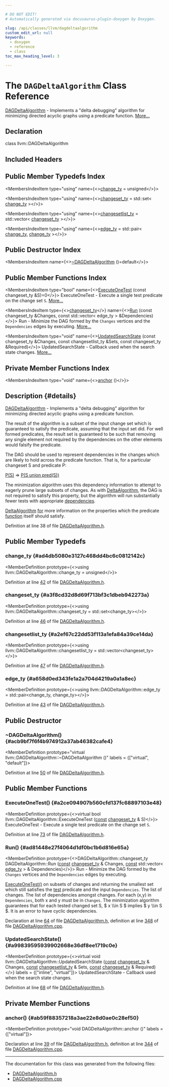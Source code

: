 ```yaml
---

# DO NOT EDIT!
# Automatically generated via docusaurus-plugin-doxygen by Doxygen.

slug: /api/classes/llvm/dagdeltaalgorithm
custom_edit_url: null
keywords:
  - doxygen
  - reference
  - class
toc_max_heading_level: 3

---
```





# The `DAGDeltaAlgorithm` Class Reference

<DoxygenPage pluginConfig={pluginConfig}>

<a href="/docs/api/classes/llvm/dagdeltaalgorithm">DAGDeltaAlgorithm</a> - Implements a &quot;delta debugging&quot; algorithm for minimizing directed acyclic graphs using a predicate function. <a href="#details">More...</a>

## Declaration

<CodeBlock>class llvm::DAGDeltaAlgorithm</CodeBlock>

## Included Headers

<IncludesList>
<IncludesListItem
  filePath="llvm/ADT/DAGDeltaAlgorithm.h"
  permalink="/docs/api/files/include/include/llvm/include/llvm/adt/dagdeltaalgorithm-h"
  isLocal="true" />
</IncludesList>

## Public Member Typedefs Index

<MembersIndex>

<MembersIndexItem
  type="using"
  name={<><a href="#ad4db5080e3127c468dd4bc6c0812142c">change&#95;ty</a> = unsigned</>}>
</MembersIndexItem>

<MembersIndexItem
  type="using"
  name={<><a href="#a3f8cd32d8d69f713bf3c1dbeb942273a">changeset&#95;ty</a> = std::set&lt; <a href="#ad4db5080e3127c468dd4bc6c0812142c">change&#95;ty</a> &gt;</>}>
</MembersIndexItem>

<MembersIndexItem
  type="using"
  name={<><a href="#a2ef67c22dd53f113a1efa84a39ce14da">changesetlist&#95;ty</a> = std::vector&lt; <a href="#a3f8cd32d8d69f713bf3c1dbeb942273a">changeset&#95;ty</a> &gt;</>}>
</MembersIndexItem>

<MembersIndexItem
  type="using"
  name={<><a href="#a658d0ed343fe1a2a704d4219a0a1a8ec">edge&#95;ty</a> = std::pair&lt; <a href="#ad4db5080e3127c468dd4bc6c0812142c">change&#95;ty</a>, <a href="#ad4db5080e3127c468dd4bc6c0812142c">change&#95;ty</a> &gt;</>}>
</MembersIndexItem>

</MembersIndex>

## Public Destructor Index

<MembersIndex>

<MembersIndexItem
  name={<><a href="#acb9bf7f6f4b974912a37ab46382cafe4">~DAGDeltaAlgorithm</a> ()=default</>}>
</MembersIndexItem>

</MembersIndex>

## Public Member Functions Index

<MembersIndex>

<MembersIndexItem
  type="bool"
  name={<><a href="#a2ce094907b560cfd137fc68897103e48">ExecuteOneTest</a> (const changeset&#95;ty &amp;S)=0</>}>
ExecuteOneTest - Execute a single test predicate on the change set <code>S</code>. <a href="#a2ce094907b560cfd137fc68897103e48">More...</a>
</MembersIndexItem>

<MembersIndexItem
  type={<><a href="#a3f8cd32d8d69f713bf3c1dbeb942273a">changeset&#95;ty</a></>}
  name={<><a href="#ad81448e27f4064d1df0bc1b6d816e65a">Run</a> (const changeset&#95;ty &amp;Changes, const std::vector&lt; edge&#95;ty &gt; &amp;Dependencies)</>}>
Run - Minimize the DAG formed by the <code>Changes</code> vertices and the <code>Dependencies</code> edges by executing. <a href="#ad81448e27f4064d1df0bc1b6d816e65a">More...</a>
</MembersIndexItem>

<MembersIndexItem
  type="void"
  name={<><a href="#a99839595939902668e36df8ee1719c0e">UpdatedSearchState</a> (const changeset&#95;ty &amp;Changes, const changesetlist&#95;ty &amp;Sets, const changeset&#95;ty &amp;Required)</>}>
UpdatedSearchState - Callback used when the search state changes. <a href="#a99839595939902668e36df8ee1719c0e">More...</a>
</MembersIndexItem>

</MembersIndex>

## Private Member Functions Index

<MembersIndex>

<MembersIndexItem
  type="void"
  name={<><a href="#ab59f88357218a3ae22e8d0ae0c28ef50">anchor</a> ()</>}>
</MembersIndexItem>

</MembersIndex>

## Description {#details}

<a href="/docs/api/classes/llvm/dagdeltaalgorithm">DAGDeltaAlgorithm</a> - Implements a &quot;delta debugging&quot; algorithm for minimizing directed acyclic graphs using a predicate function.

The result of the algorithm is a subset of the input change set which is guaranteed to satisfy the predicate, assuming that the input set did. For well formed predicates, the result set is guaranteed to be such that removing any single element not required by the dependencies on the other elements would falsify the predicate.

The DAG should be used to represent dependencies in the changes which are likely to hold across the predicate function. That is, for a particular changeset S and predicate P:

<a href="/docs/api/files/lib/lib/option/option-cpp/#a04665169063c8ca1f2ea96c27fc7c2b2">P(S)</a> =&gt; <a href="/docs/api/files/lib/lib/option/option-cpp/#a04665169063c8ca1f2ea96c27fc7c2b2">P(S union pred(S))</a>

The minimization algorithm uses this dependency information to attempt to eagerly prune large subsets of changes. As with 
<SectionUser title="See Also">
<a href="/docs/api/classes/llvm/deltaalgorithm">DeltaAlgorithm</a>, the DAG is not required to satisfy this property, but the algorithm will run substantially fewer tests with appropriate <a href="/docs/api/files/lib/lib/codegen/lib/codegen/asmprinter/dwarfcompileunit-cpp/#a5dcd4fc8ee34f9e83ef4c742f07bd909">dependencies</a>.
</SectionUser>


<SectionUser title="See Also">
<a href="/docs/api/classes/llvm/deltaalgorithm">DeltaAlgorithm</a> <a href="/docs/api/files/lib/lib/target/lib/target/aarch64/aarch64expandpseudoinsts-cpp/#a4cfc8b177e8521a4b496ae2edff6244f">for</a> more information on the properties which the predicate <a href="/docs/api/files/lib/lib/analysis/regionprinter-cpp/#aa37fbbce2360106772fd97ed06455d55">function</a> itself should satisfy.
</SectionUser>

Definition at line 38 of file <a href="/docs/api/files/include/include/llvm/include/llvm/adt/dagdeltaalgorithm-h">DAGDeltaAlgorithm.h</a>.

<SectionDefinition>

## Public Member Typedefs

### change&#95;ty {#ad4db5080e3127c468dd4bc6c0812142c}

<MemberDefinition
  prototype={<>using llvm::DAGDeltaAlgorithm::change&#95;ty =  unsigned</>}>

Definition at line <a href="/docs/api/files/include/include/llvm/include/llvm/adt/dagdeltaalgorithm-h/#l00042">42</a> of file <a href="/docs/api/files/include/include/llvm/include/llvm/adt/dagdeltaalgorithm-h">DAGDeltaAlgorithm.h</a>.
</MemberDefinition>

### changeset&#95;ty {#a3f8cd32d8d69f713bf3c1dbeb942273a}

<MemberDefinition
  prototype={<>using llvm::DAGDeltaAlgorithm::changeset&#95;ty =  std::set&lt;change&#95;ty&gt;</>}>

Definition at line <a href="/docs/api/files/include/include/llvm/include/llvm/adt/dagdeltaalgorithm-h/#l00046">46</a> of file <a href="/docs/api/files/include/include/llvm/include/llvm/adt/dagdeltaalgorithm-h">DAGDeltaAlgorithm.h</a>.
</MemberDefinition>

### changesetlist&#95;ty {#a2ef67c22dd53f113a1efa84a39ce14da}

<MemberDefinition
  prototype={<>using llvm::DAGDeltaAlgorithm::changesetlist&#95;ty =  std::vector&lt;changeset&#95;ty&gt;</>}>

Definition at line <a href="/docs/api/files/include/include/llvm/include/llvm/adt/dagdeltaalgorithm-h/#l00047">47</a> of file <a href="/docs/api/files/include/include/llvm/include/llvm/adt/dagdeltaalgorithm-h">DAGDeltaAlgorithm.h</a>.
</MemberDefinition>

### edge&#95;ty {#a658d0ed343fe1a2a704d4219a0a1a8ec}

<MemberDefinition
  prototype={<>using llvm::DAGDeltaAlgorithm::edge&#95;ty =  std::pair&lt;change&#95;ty, change&#95;ty&gt;</>}>

Definition at line <a href="/docs/api/files/include/include/llvm/include/llvm/adt/dagdeltaalgorithm-h/#l00043">43</a> of file <a href="/docs/api/files/include/include/llvm/include/llvm/adt/dagdeltaalgorithm-h">DAGDeltaAlgorithm.h</a>.
</MemberDefinition>

</SectionDefinition>

<SectionDefinition>

## Public Destructor

### ~DAGDeltaAlgorithm() {#acb9bf7f6f4b974912a37ab46382cafe4}

<MemberDefinition
  prototype="virtual llvm::DAGDeltaAlgorithm::~DAGDeltaAlgorithm ()"
  labels = {["virtual", "default"]}>

Definition at line <a href="/docs/api/files/include/include/llvm/include/llvm/adt/dagdeltaalgorithm-h/#l00050">50</a> of file <a href="/docs/api/files/include/include/llvm/include/llvm/adt/dagdeltaalgorithm-h">DAGDeltaAlgorithm.h</a>.
</MemberDefinition>

</SectionDefinition>

<SectionDefinition>

## Public Member Functions

### ExecuteOneTest() {#a2ce094907b560cfd137fc68897103e48}

<MemberDefinition
  prototype={<>virtual bool llvm::DAGDeltaAlgorithm::ExecuteOneTest (<a href="/docs/api/files/lib/lib/target/lib/target/aarch64/aarch64promoteconstant-cpp/#a90f8350fecae261c25be85d38b451bff">const</a> <a href="#a3f8cd32d8d69f713bf3c1dbeb942273a">changeset&#95;ty</a> &amp; S)</>}>
ExecuteOneTest - Execute a single test predicate on the change set <code>S</code>.

Definition at line <a href="/docs/api/files/include/include/llvm/include/llvm/adt/dagdeltaalgorithm-h/#l00073">73</a> of file <a href="/docs/api/files/include/include/llvm/include/llvm/adt/dagdeltaalgorithm-h">DAGDeltaAlgorithm.h</a>.
</MemberDefinition>

### Run() {#ad81448e27f4064d1df0bc1b6d816e65a}

<MemberDefinition
  prototype={<>DAGDeltaAlgorithm::changeset&#95;ty DAGDeltaAlgorithm::Run (<a href="/docs/api/files/lib/lib/target/lib/target/aarch64/aarch64promoteconstant-cpp/#a90f8350fecae261c25be85d38b451bff">const</a> <a href="#a3f8cd32d8d69f713bf3c1dbeb942273a">changeset&#95;ty</a> &amp; Changes, <a href="/docs/api/files/lib/lib/target/lib/target/aarch64/aarch64promoteconstant-cpp/#a90f8350fecae261c25be85d38b451bff">const</a> std::vector&lt; <a href="#a658d0ed343fe1a2a704d4219a0a1a8ec">edge&#95;ty</a> &gt; &amp; Dependencies)</>}>
Run - Minimize the DAG formed by the <code>Changes</code> vertices and the <code>Dependencies</code> edges by executing.

<SectionUser title="See Also">
<a href="#a2ce094907b560cfd137fc68897103e48">ExecuteOneTest()</a> on subsets of changes and returning the smallest set which still satisfies the <a href="/docs/api/files/lib/lib/codegen/moduloschedule-cpp/#a106e32122c569cdb42ddf61ecbb0aad1">test</a> predicate and the input <code>Dependencies</code>.
</SectionUser>


<ParametersList title="Parameters">
<ParametersListItem name="Changes">The list of changes.</ParametersListItem>
<ParametersListItem name="Dependencies">The list of dependencies amongst changes. For each (x,y) in <code>Dependencies</code>, both x and y must be in <code>Changes</code>. The minimization algorithm guarantees that for each tested changed set S, <CodeBlock>$ x \\in S $</CodeBlock> implies <CodeBlock>$ y \\in S $</CodeBlock>. It is an error to have cyclic dependencies.</ParametersListItem>
</ParametersList>

Declaration at line <a href="/docs/api/files/include/include/llvm/include/llvm/adt/dagdeltaalgorithm-h/#l00064">64</a> of file <a href="/docs/api/files/include/include/llvm/include/llvm/adt/dagdeltaalgorithm-h">DAGDeltaAlgorithm.h</a>, definition at line <a href="/docs/api/files/lib/lib/support/dagdeltaalgorithm-cpp/#l00348">348</a> of file <a href="/docs/api/files/lib/lib/support/dagdeltaalgorithm-cpp">DAGDeltaAlgorithm.cpp</a>.
</MemberDefinition>

### UpdatedSearchState() {#a99839595939902668e36df8ee1719c0e}

<MemberDefinition
  prototype={<>virtual void llvm::DAGDeltaAlgorithm::UpdatedSearchState (<a href="/docs/api/files/lib/lib/target/lib/target/aarch64/aarch64promoteconstant-cpp/#a90f8350fecae261c25be85d38b451bff">const</a> <a href="#a3f8cd32d8d69f713bf3c1dbeb942273a">changeset&#95;ty</a> &amp; Changes, <a href="/docs/api/files/lib/lib/target/lib/target/aarch64/aarch64promoteconstant-cpp/#a90f8350fecae261c25be85d38b451bff">const</a> <a href="#a2ef67c22dd53f113a1efa84a39ce14da">changesetlist&#95;ty</a> &amp; Sets, <a href="/docs/api/files/lib/lib/target/lib/target/aarch64/aarch64promoteconstant-cpp/#a90f8350fecae261c25be85d38b451bff">const</a> <a href="#a3f8cd32d8d69f713bf3c1dbeb942273a">changeset&#95;ty</a> &amp; Required)</>}
  labels = {["inline", "virtual"]}>
UpdatedSearchState - Callback used when the search state changes.

Definition at line <a href="/docs/api/files/include/include/llvm/include/llvm/adt/dagdeltaalgorithm-h/#l00068">68</a> of file <a href="/docs/api/files/include/include/llvm/include/llvm/adt/dagdeltaalgorithm-h">DAGDeltaAlgorithm.h</a>.
</MemberDefinition>

</SectionDefinition>

<SectionDefinition>

## Private Member Functions

### anchor() {#ab59f88357218a3ae22e8d0ae0c28ef50}

<MemberDefinition
  prototype="void DAGDeltaAlgorithm::anchor ()"
  labels = {["virtual"]}>

Declaration at line <a href="/docs/api/files/include/include/llvm/include/llvm/adt/dagdeltaalgorithm-h/#l00039">39</a> of file <a href="/docs/api/files/include/include/llvm/include/llvm/adt/dagdeltaalgorithm-h">DAGDeltaAlgorithm.h</a>, definition at line <a href="/docs/api/files/lib/lib/support/dagdeltaalgorithm-cpp/#l00344">344</a> of file <a href="/docs/api/files/lib/lib/support/dagdeltaalgorithm-cpp">DAGDeltaAlgorithm.cpp</a>.
</MemberDefinition>

</SectionDefinition>

<hr/>

The documentation for this class was generated from the following files:

<ul>
<li><a href="/docs/api/files/include/include/llvm/include/llvm/adt/dagdeltaalgorithm-h">DAGDeltaAlgorithm.h</a></li>
<li><a href="/docs/api/files/lib/lib/support/dagdeltaalgorithm-cpp">DAGDeltaAlgorithm.cpp</a></li>
</ul>

</DoxygenPage>

